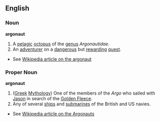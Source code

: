 ==English==
===Noun===
'''argonaut'''
# A [[pelagic]] [[octopus]] of the [[genus]] ''Argonautidae''.
# An [[adventurer]] on a [[dangerous]] but [[reward]]ing [[quest]].
* See [[w:Argonaut (animal)|Wikipedia article on the argonaut]]
===Proper Noun===
'''argonaut'''
# ([[Greek]] [[Mythology]]) One of the members of the ''Argo'' who sailed with [[Jason]] in search of the [[Golden Fleece]].
# Any of several [[ship]]s and [[submarine]]s of the British and US navies.
* See [[w:Argonauts|Wikipedia article on the Argonauts]]